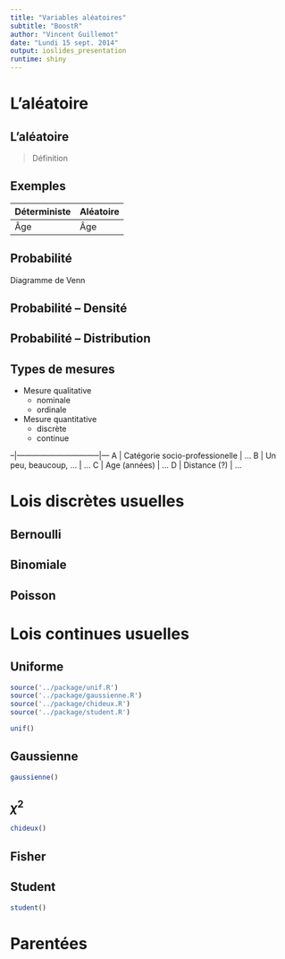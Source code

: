 ```yaml
---
title: "Variables aléatoires"
subtitle: "BoostR"
author: "Vincent Guillemot"
date: "Lundi 15 sept. 2014"
output: ioslides_presentation
runtime: shiny
---
```


# L'aléatoire

## L'aléatoire

> Définition

## Exemples

Déterministe | Aléatoire
--- | ---
Âge | Âge

## Probabilité

Diagramme de Venn

## Probabilité -- Densité


## Probabilité -- Distribution



## Types de mesures

- Mesure qualitative
     + nominale
     + ordinale
- Mesure quantitative
     + discrète
     + continue

--|--------------------------------|---
A | Catégorie socio-professionelle | ...
B | Un peu, beaucoup, ...          | ...
C | Age (années)                   | ...
D | Distance (?)                   | ...

# Lois discrètes usuelles

## Bernoulli

## Binomiale

## Poisson

# Lois continues usuelles

## Uniforme

```r
source('../package/unif.R')
source('../package/gaussienne.R')
source('../package/chideux.R')
source('../package/student.R')
```

```r
unif()
```

## Gaussienne

```r
gaussienne()
```

## $\chi^2$

```r
chideux()
```

## Fisher

## Student

```r
student()
```

# Parentées





